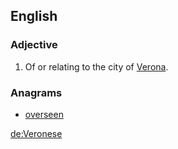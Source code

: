 {{also|veronese}}
==English==

===Adjective===
{{en-adj}}

# Of or relating to the city of [[Verona]].

===Anagrams===
* [[overseen#English|overseen]]

[[de:Veronese]]